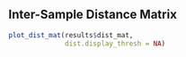 ## Inter-Sample Distance Matrix

```r
plot_dist_mat(results$dist_mat,
              dist.display_thresh = NA)
```

